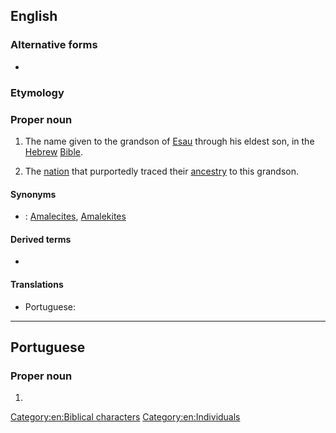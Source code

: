 ==English==
{{wikipedia}}

===Alternative forms===
* {{l|en|Amalek}}

===Etymology===
{{bor|en|he|עֲמָלֵק|tr=ʿamalēq}}

===Proper noun===
{{en-proper noun}}

# {{lb|en|biblical}} The name given to the grandson of [[Esau]] through his eldest son, in the [[Hebrew]] [[Bible]].
# The [[nation]] that purportedly traced their [[ancestry]] to this grandson.

====Synonyms====
* {{sense|nation descended from Amalec}}: [[Amalecite]]s, [[Amalekite]]s

====Derived terms====
* {{l|en|Amalecite}}

====Translations====
{{trans-top|grandson of Esau}}
* Portuguese: {{t|pt|Amaleque|m}}
{{trans-mid}}
{{trans-bottom}}

[[Category:en:Biblical characters]]
[[Category:en:Individuals]]

----

==Portuguese==

===Proper noun===
{{pt-proper noun|m}}

# {{alternative form of|Amaleque|lang=pt}}